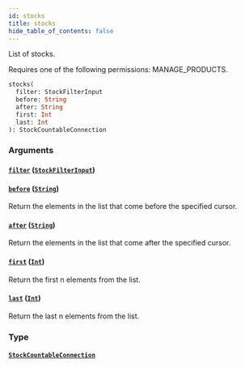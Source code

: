 ```yaml
---
id: stocks
title: stocks
hide_table_of_contents: false
---
```


List of stocks.

Requires one of the following permissions: MANAGE_PRODUCTS.

```graphql
stocks(
  filter: StockFilterInput
  before: String
  after: String
  first: Int
  last: Int
): StockCountableConnection
```

### Arguments

#### [`filter`](#) ([`StockFilterInput`](../../../developer/api-reference/inputs/stock-filter-input))

#### [`before`](#) ([`String`](../../../developer/api-reference/scalars/string))

Return the elements in the list that come before the specified cursor.

#### [`after`](#) ([`String`](../../../developer/api-reference/scalars/string))

Return the elements in the list that come after the specified cursor.

#### [`first`](#) ([`Int`](../../../developer/api-reference/scalars/int))

Return the first n elements from the list.

#### [`last`](#) ([`Int`](../../../developer/api-reference/scalars/int))

Return the last n elements from the list.

### Type

#### [`StockCountableConnection`](../../../developer/api-reference/objects/stock-countable-connection)
